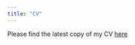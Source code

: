 ```yaml
---
title: "CV"
---
```


Please find the latest copy of my CV [here](https://www.dropbox.com/s/xbleyuclgfb5rhj/CV_Joshua_Fawcett_Weiner.pdf?dl=0)

